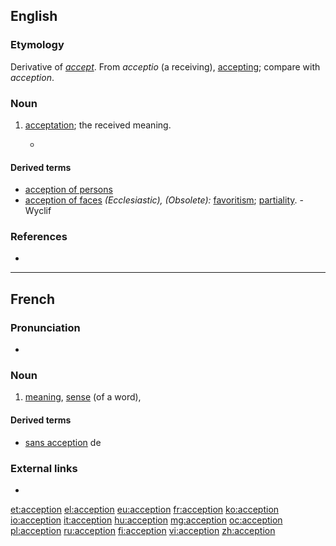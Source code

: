 ==English==

===Etymology===
Derivative of ''[[accept]]''. From {{etyl|la|en}} ''acceptio'' (a receiving), [[accepting]]; compare with {{etyl|fr|en}} ''acception''.

===Noun===
{{en-noun}}

# {{label|en|obsolete}} [[acceptation]]; the received meaning.
#* {{quote-book|passage=Here the word "baron" is not to be taken in that restrictive sense to which the modern ''acception'' hath confined it.|author=Fuller}}

====Derived terms====
* [[acception of persons]]
* [[acception of faces]] ''(Ecclesiastic), (Obsolete):'' [[favoritism]]; [[partiality]]. - Wyclif

===References===
* {{R:Webster 1913}}

----

==French==

===Pronunciation===
* {{IPA|/ak.sɛp.sjɔ̃/|lang=fr}}

===Noun===
{{fr-noun|f}}

# [[meaning]], [[sense]] (of a word), {{l|en|acceptation}}

====Derived terms====
* [[sans acception]] de

===External links===
* {{R:TLFi}}

[[et:acception]]
[[el:acception]]
[[eu:acception]]
[[fr:acception]]
[[ko:acception]]
[[io:acception]]
[[it:acception]]
[[hu:acception]]
[[mg:acception]]
[[oc:acception]]
[[pl:acception]]
[[ru:acception]]
[[fi:acception]]
[[vi:acception]]
[[zh:acception]]